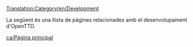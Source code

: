 [[Translation:Category/en/Development]]

La següent és una llista de pàgines relacionades amb el desenvolupament d'OpenTTD.

[[ca/Pàgina principal]]